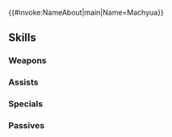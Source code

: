 {{#invoke:NameAbout|main|Name=Machyua}}{{HeroPage Tabs}}
{{Hero Infobox
|Name=Machyua
|Title=Blade of Gales
|WeaponType=Red Sword
|MoveType=Infantry
|Origin=Fire Emblem: Thracia 776
|Gender=Female
|actorEN=Frankie Kevich
|actorJP=和氣あず未
|artist=Kasahara
|additionDate=July 18, 2025
|releaseDate=July 18, 2025
|cv1=4
|cv2=300500
|TagID=魔器マチュア
|InternalID=1265
|Properties=rearmed
|description=A member of the Magi, a group who work toward freeing Munster. A native child of Munster, she has strong animosity toward the empire. Appears in Fire Emblem: Thracia 776.
}}
{{Stats Page
|Lv1HP=18|Lv1ATK=11|Lv1SPD=9|Lv1DEF=10|Lv1RES=9
|GRHP=50|GRATK=75|GRSPD=90|GRDEF=60|GRRES=50
}}
==Skills==
===Weapons===
{{Weapons Table
|weapon1=Iron Sword
|weapon1Default=1
|weapon1Unlock=1
|weapon2=Steel Sword
|weapon2Default=2
|weapon2Unlock=2
|weapon3=Silver Sword
|weapon3Default=4
|weapon3Unlock=3
|weapon4=Arcane Renegade
|weapon4Default=5
|weapon4Unlock=5
}}
===Assists===
{{Assists Table}}
===Specials===
{{Specials Table
|special1=Night Sky
|special1Default=4
|special1Unlock=3
|special2=Glimmer
|special2Unlock=4
|special3=Gust
|special3Unlock=5
}}
===Passives===
{{Passives Table
|passiveA1=Distant Counter
|passiveA2=D Bonus Doubler
|passiveA1Unlock=4
|passiveA2Unlock=5
|passiveB1=Hot-Blooded
|passiveB1Unlock=5
|passiveC1=Atk/Spd Oath 1
|passiveC2=Atk/Spd Oath 2
|passiveC3=Atk/Spd Oath 3
|passiveC4=Atk/Spd Faith
|passiveC1Unlock=2
|passiveC2Unlock=3
|passiveC3Unlock=4
|passiveC4Unlock=5
}}
{{Heroes Navbox}}